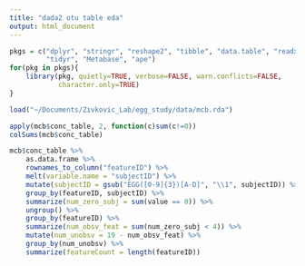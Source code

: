 ```yaml
---
title: "dada2 otu table eda"
output: html_document
---
```


```r
pkgs = c("dplyr", "stringr", "reshape2", "tibble", "data.table", "readxl", 
         "tidyr", "Metabase", "ape")
for(pkg in pkgs){
    library(pkg, quietly=TRUE, verbose=FALSE, warn.conflicts=FALSE, 
            character.only=TRUE)
}
```

```r
load("~/Documents/Zivkovic_Lab/egg_study/data/mcb.rda")
```

```r
apply(mcb$conc_table, 2, function(c)sum(c!=0))
colSums(mcb$conc_table)

```

```r
mcb$conc_table %>% 
    as.data.frame %>% 
    rownames_to_column("featureID") %>% 
    melt(variable.name = "subjectID") %>% 
    mutate(subjectID = gsub("EGG([0-9]{3})[A-D]", "\\1", subjectID)) %>%
    group_by(featureID, subjectID) %>%
    summarize(num_zero_subj = sum(value == 0)) %>% 
    ungroup() %>%
    group_by(featureID) %>%
    summarize(num_obsv_feat = sum(num_zero_subj < 4)) %>% 
    mutate(num_unobsv = 19 - num_obsv_feat) %>% 
    group_by(num_unobsv) %>%
    summarize(featureCount = length(featureID))
```

